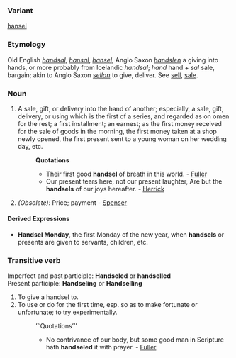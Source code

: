 ===Variant===
[[hansel]]
===Etymology===
Old English ''[[handsal]]'', ''[[hansal]]'', ''[[hansel]]'', Anglo Saxon ''[[handslen]]'' a giving into hands, or more probably from Icelandic ''handsal''; ''hand'' hand + ''sal'' sale, bargain; akin to Anglo Saxon ''[[sellan]]'' to give, deliver. See [[sell]], [[sale]]. 
===Noun===
#A sale, gift, or delivery into the hand of another; especially, a sale, gift, delivery, or using which is the first of a series, and regarded as on omen for the rest; a first installment; an earnest; as the first money received for the sale of goods in the morning, the first money taken at a shop newly opened, the first present sent to a young woman on her wedding day, etc.
#:'''Quotations'''
#:*Their first good '''handsel''' of breath in this world. - [[Fuller]]
#:*Our present tears here, not our present laughter, Are but the '''handsels''' of our joys hereafter. - [[Herrick]]
#''(Obsolete):'' Price; payment - [[Spenser]]
====Derived Expressions====
*'''Handsel Monday''', the first Monday of the new year, when '''handsels''' or presents are given to servants, children, etc.
===Transitive verb===
Imperfect and past participle: '''Handseled''' or '''handselled'''<br> 
Present participle: '''Handseling''' or '''Handselling''' 
#To give a handsel to.
#To use or do for the first time, esp. so as to make fortunate or unfortunate; to try experimentally.
#:’’’Quotations’’’
#:*No contrivance of our body, but some good man in Scripture hath '''handseled''' it with prayer. - [[Fuller]]